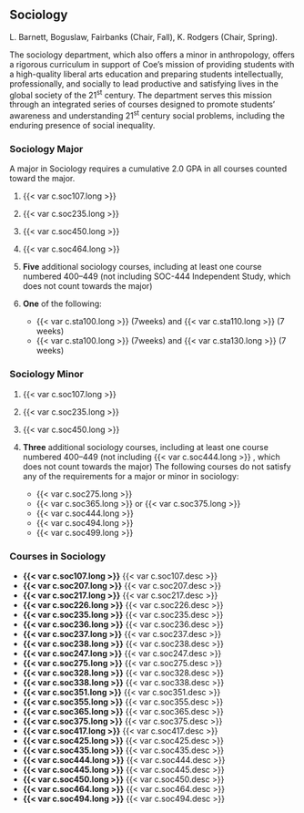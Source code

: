 ## Sociology
L. Barnett, Boguslaw, Fairbanks (Chair, Fall), K. Rodgers (Chair, Spring).

The sociology department, which also offers a minor in anthropology, offers a rigorous curriculum in support of Coe’s mission of providing students with a high-quality liberal arts education and preparing students intellectually, professionally, and socially to lead productive and satisfying lives in the global society of the 21^st^ century. The department serves this mission through an integrated series of courses designed to promote students’ awareness and understanding 21^st^ century social problems, including the enduring presence of social inequality.

### Sociology Major
A major in Sociology requires a cumulative 2.0 GPA in all courses counted toward the major.

1. {{< var c.soc107.long >}} 

2. {{< var c.soc235.long >}}
 
3. {{< var c.soc450.long >}}
 
4. {{< var c.soc464.long >}} 

5. **Five** additional sociology courses, including at least one course numbered 400–449 (not including SOC-444 Independent Study, which does not count towards the major)

6. **One** of the following:
	- {{< var c.sta100.long >}} (7weeks) and {{< var c.sta110.long >}} (7 weeks)
	- {{< var c.sta100.long >}} (7weeks) and {{< var c.sta130.long >}} (7 weeks)

### Sociology Minor
1. {{< var c.soc107.long >}}
 
2. {{< var c.soc235.long >}} 

3. {{< var c.soc450.long >}}

4. **Three** additional sociology courses, including at least one course numbered 400–449 (not including {{< var c.soc444.long >}} , which does not count towards the major)
	The following courses do not satisfy any of the requirements for a major or minor in sociology:
	- {{< var c.soc275.long >}}
	- {{< var c.soc365.long >}} or {{< var c.soc375.long >}}
	- {{< var c.soc444.long >}}
	- {{< var c.soc494.long >}}
	- {{< var c.soc499.long >}}

### Courses in Sociology 

- **{{< var c.soc107.long >}}**
  {{< var c.soc107.desc >}}  
- **{{< var c.soc207.long >}}**
  {{< var c.soc207.desc >}}
- **{{< var c.soc217.long >}}**
  {{< var c.soc217.desc >}}  
- **{{< var c.soc226.long >}}**
  {{< var c.soc226.desc >}}
- **{{< var c.soc235.long >}}**
  {{< var c.soc235.desc >}}  
- **{{< var c.soc236.long >}}**
  {{< var c.soc236.desc >}}
- **{{< var c.soc237.long >}}**
  {{< var c.soc237.desc >}}  
- **{{< var c.soc238.long >}}**
  {{< var c.soc238.desc >}}
- **{{< var c.soc247.long >}}**
  {{< var c.soc247.desc >}}
- **{{< var c.soc275.long >}}**
  {{< var c.soc275.desc >}}  
- **{{< var c.soc328.long >}}**
  {{< var c.soc328.desc >}}
- **{{< var c.soc338.long >}}**
  {{< var c.soc338.desc >}}  
- **{{< var c.soc351.long >}}**
  {{< var c.soc351.desc >}}
- **{{< var c.soc355.long >}}**
  {{< var c.soc355.desc >}}
- **{{< var c.soc365.long >}}**
  {{< var c.soc365.desc >}}  
- **{{< var c.soc375.long >}}**
  {{< var c.soc375.desc >}}
- **{{< var c.soc417.long >}}**
  {{< var c.soc417.desc >}}  
- **{{< var c.soc425.long >}}**
  {{< var c.soc425.desc >}}
- **{{< var c.soc435.long >}}**
  {{< var c.soc435.desc >}}
- **{{< var c.soc444.long >}}**
  {{< var c.soc444.desc >}}  
- **{{< var c.soc445.long >}}**
  {{< var c.soc445.desc >}}
- **{{< var c.soc450.long >}}**
  {{< var c.soc450.desc >}}  
- **{{< var c.soc464.long >}}**
  {{< var c.soc464.desc >}}
- **{{< var c.soc494.long >}}**
  {{< var c.soc494.desc >}}

